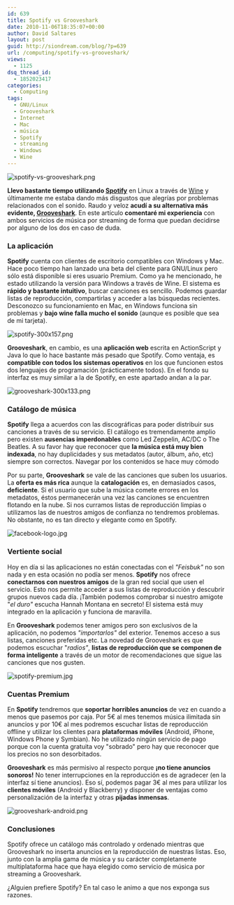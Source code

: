 ```yaml
---
id: 639
title: Spotify vs Grooveshark
date: 2010-11-06T18:35:07+00:00
author: David Saltares
layout: post
guid: http://siondream.com/blog/?p=639
url: /computing/spotify-vs-grooveshark/
views:
  - 1125
dsq_thread_id:
  - 1852023417
categories:
  - Computing
tags:
  - GNU/Linux
  - Grooveshark
  - Internet
  - Mac
  - música
  - Spotify
  - streaming
  - Windows
  - Wine
---
```


![spotify-vs-grooveshark.png](/img/wp/spotify-vs-grooveshark.png)

**Llevo bastante tiempo utilizando [Spotify](http://www.spotify.com/es/)** en Linux a través de [Wine](http://www.winehq.org/) y últimamente me estaba dando más disgustos que alegrías por problemas relacionados con el sonido. Raudo y veloz **acudí a su alternativa más evidente, [Grooveshark](http://listen.grooveshark.com/)**. En este artículo **comentaré mi experiencia** con ambos servicios de música por streaming de forma que puedan decidirse por alguno de los dos en caso de duda.

### La aplicación

**Spotify** cuenta con clientes de escritorio compatibles con Windows y Mac. Hace poco tiempo han lanzado una beta del cliente para GNU/Linux pero sólo está disponible si eres usuario Premium. Como ya he mencionado, he estado utilizando la versión para Windows a través de Wine. El sistema es **rápido y bastante intuitivo**, buscar canciones es sencillo. Podemos guardar listas de reproducción, compartirlas y acceder a las búsquedas recientes. Desconozco su funcionamiento en Mac, en Windows funciona sin problemas y **bajo wine falla mucho el sonido** (aunque es posible que sea de mi tarjeta).

![spotify-300x157.png](/img/wp/spotify.png)

**Grooveshark**, en cambio, es una **aplicación web** escrita en ActionScript y Java lo que lo hace bastante más pesado que Spotify. Como ventaja, es **compatible con todos los sistemas operativos** en los que funcionen estos dos lenguajes de programación (prácticamente todos). En el fondo su interfaz es muy similar a la de Spotify, en este apartado andan a la par.

![grooveshark-300x133.png](/img/wp/grooveshark.png)

### Catálogo de música

**Spotify** llega a acuerdos con las discográficas para poder distribuir sus canciones a través de su servicio. El catálogo es tremendamente amplio pero existen **ausencias imperdonables** como Led Zeppelin, AC/DC o The Beatles. A su favor hay que reconocer que **la música está muy bien indexada**, no hay duplicidades y sus metadatos (autor, álbum, año, etc) siempre son correctos. Navegar por los contenidos se hace muy cómodo

Por su parte, **Grooveshark** se vale de las canciones que suben los usuarios. La **oferta es más rica** aunque la **catalogación** es, en demasiados casos, **deficiente**. Si el usuario que sube la música comete errores en los metadatos, éstos permanecerán una vez las canciones se encuentren flotando en la nube. Si nos curramos listas de reproducción limpias o utilizamos las de nuestros amigos de confianza no tendremos problemas. No obstante, no es tan directo y elegante como en Spotify.

![facebook-logo.jpg](/img/wp/facebook-logo.jpg)

### Vertiente social

Hoy en día si las aplicaciones no están conectadas con el *"Feisbuk"* no son nada y en esta ocasión no podía ser menos. **Spotify** nos ofrece **conectarnos con nuestros amigos** de la gran red social que usen el servicio. Esto nos permite acceder a sus listas de reproducción y descubrir grupos nuevos cada día. ¡También podemos comprobar si nuestro amigote "*el duro"* escucha Hannah Montana en secreto! El sistema está muy integrado en la aplicación y funciona de maravilla.

En **Grooveshark** podemos tener amigos pero son exclusivos de la aplicación, no podemos *"importarlos"* del exterior. Tenemos acceso a sus listas, canciones preferidas etc. La novedad de Grooveshark es que podemos escuchar "*radios"*, **listas de reproducción que se componen de forma inteligente** a través de un motor de recomendaciones que sigue las canciones que nos gusten.

![spotify-premium.jpg](/img/wp/spotify-premium.jpg)

### Cuentas Premium

En **Spotify** tendremos que **soportar horribles anuncios** de vez en cuando a menos que pasemos por caja. Por 5€ al mes tenemos música ilimitada sin anuncios y por 10€ al mes podremos escuchar listas de reproducción offline y utilizar los clientes para **plataformas móviles** (Android, iPhone, Windows Phone y Symbian). No he utilizado ningún servicio de pago porque con la cuenta gratuita voy "sobrado" pero hay que reconocer que los precios no son desorbitados.

**Grooveshark** es más permisivo al respecto porque **¡no tiene anuncios sonoros!** No tener interrupciones en la reproducción es de agradecer (en la interfaz sí tiene anuncios). Eso sí, podemos pagar 3€ al mes para utilizar los **clientes móviles** (Android y Blackberry) y disponer de ventajas como personalización de la interfaz y otras **pijadas inmensas**.

![grooveshark-android.png](/img/wp/grooveshark-android.png)

### Conclusiones

Spotify ofrece un catálogo más controlado y ordenado mientras que Grooveshark no inserta anuncios en la reproducción de nuestras listas. Eso, junto con la amplia gama de música y su carácter completamente multiplataforma hace que haya elegido como servicio de música por streaming a Grooveshark.

¿Alguien prefiere Spotify? En tal caso le animo a que nos exponga sus razones.